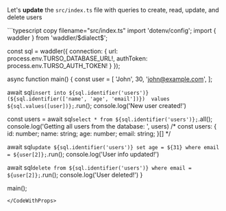 
Let's **update** the `src/index.ts` file with queries to create, read, update, and delete users

<CodeWithProps dialect={props.dialect} connection_string={props.connection_string}>
```typescript copy filename="src/index.ts"
import 'dotenv/config';
import { waddler } from 'waddler/$dialect$';
  
const sql = waddler({ 
  connection: { 
    url: process.env.TURSO_DATABASE_URL!, 
    authToken: process.env.TURSO_AUTH_TOKEN!
  }
});

async function main() {
  const user = [
    'John',
    30,
    'john@example.com',
  ];

  await sql`
    insert into ${sql.identifier('users')}(${sql.identifier(['name', 'age', 'email'])}) 
      values ${sql.values([user])};
  `.run();
  console.log('New user created!')

  const users = await sql`select * from ${sql.identifier('users')};`.all();
  console.log('Getting all users from the database: ', users)
  /*
  const users: {
    id: number;
    name: string;
    age: number;
    email: string;
  }[]
  */

  await sql`update ${sql.identifier('users')} set age = ${31} where email = ${user[2]};`.run();
  console.log('User info updated!')

  await sql`delete from ${sql.identifier('users')} where email = ${user[2]};`.run();
  console.log('User deleted!')
}

main();
```
</CodeWithProps>
